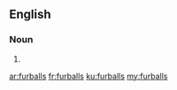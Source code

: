 ==English==

===Noun===
{{head|en|noun plural form}}

# {{plural of|furball|lang=en}}

[[ar:furballs]]
[[fr:furballs]]
[[ku:furballs]]
[[my:furballs]]
